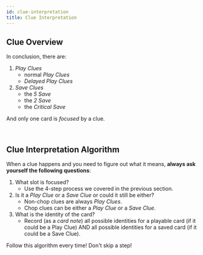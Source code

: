 ```yaml
---
id: clue-interpretation
title: Clue Interpretation
---
```



<BeginnersGuideProgress id="clue-interpretation" />

## Clue Overview

In conclusion, there are:

1. _Play Clues_
   - normal _Play Clues_
   - _Delayed Play Clues_
1. _Save Clues_
   - the _5 Save_
   - the _2 Save_
   - the _Critical Save_

And only one card is _focused_ by a clue.

<br />

## Clue Interpretation Algorithm

When a clue happens and you need to figure out what it means, **always ask yourself the following questions**:

1. What slot is focused?
   - Use the 4-step process we covered in the previous section.
1. Is it a _Play Clue_ or a _Save Clue_ or could it still be either?
   - Non-chop clues are always _Play Clues_.
   - Chop clues can be either a _Play Clue_ or a _Save Clue_.
1. What is the identity of the card?
   - Record (as a _card note_) all possible identities for a playable card (if it could be a Play Clue) AND all possible identities for a saved card (if it could be a Save Clue).

Follow this algorithm every time! Don't skip a step!
